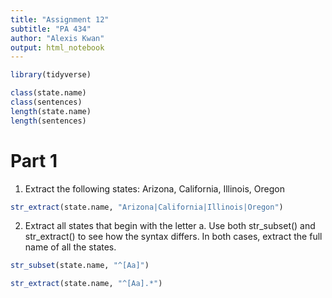 ```yaml
---
title: "Assignment 12"
subtitle: "PA 434"
author: "Alexis Kwan"
output: html_notebook
---
```


```r
library(tidyverse)

class(state.name)
class(sentences)
length(state.name)
length(sentences)
```

# Part 1

1. Extract the following states: Arizona, California, Illinois, Oregon
```r
str_extract(state.name, "Arizona|California|Illinois|Oregon")
```

2. Extract all states that begin with the letter a. Use both str_subset() and str_extract() to see how
the syntax differs. In both cases, extract the full name of all the states.
```r
str_subset(state.name, "^[Aa]")
```
```r
str_extract(state.name, "^[Aa].*")
```

